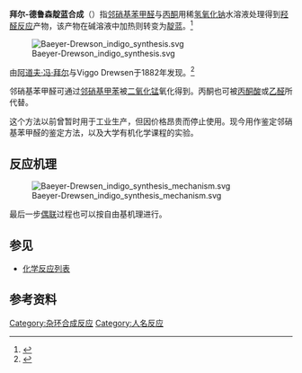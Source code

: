 '''拜尔-德鲁森靛蓝合成'''（{{lang-de|Baeyer-Drewsen-Reaktion}}）指[[邻硝基苯甲醛|邻硝基苯甲醛]]与[[丙酮|丙酮]]用稀[[氢氧化钠|氢氧化钠]]水溶液处理得到[[羟醛反应|羟醛反应]]产物，该产物在碱溶液中加热则转变为[[靛蓝|靛蓝]]。<ref>{{cite journal en
 | title =  Indigo - 100 Jahre industrielle Synthese
 | author = Helmut Schmidt
 | journal = [[Chemie_in_unserer_Zeit|Chemie in unserer Zeit]] 
 | volume = 31 
 | issue = 3
 | pages = 121–128
 | year = 1997 
 | url =
 | doi = 10.1002/ciuz.19970310304 }}</ref>

[[File:Baeyer-Drewson_indigo_synthesis.svg|center]]

由[[阿道夫·冯·拜尔|阿道夫·冯·拜尔]]与Viggo Drewsen于1882年发现。<ref>{{cite journal en
 | title =  Darstellung von Indigblau aus Orthonitrobenzaldehyd 
 | author = [[阿道夫·冯·拜尔|Adolf Baeyer]], Viggo Drewsen  
 | journal = [[Berichte_der_deutschen_chemischen_Gesellschaft|Berichte der deutschen chemischen Gesellschaft]] 
 | volume = 15 
 | issue = 2
 | pages = 2856–2864 
 | year = 1882 
 | url =
 | doi = 10.1002/cber.188201502274   }}</ref>

邻硝基苯甲醛可通过[[邻硝基甲苯|邻硝基甲苯]]被[[二氧化锰|二氧化锰]]氧化得到。丙酮也可被[[丙酮酸|丙酮酸]]或[[乙醛|乙醛]]所代替。

这个方法以前曾暂时用于工业生产，但因价格昂贵而停止使用。现今用作鉴定邻硝基苯甲醛的鉴定方法，以及大学有机化学课程的实验。

== 反应机理 ==
[[File:Baeyer-Drewsen_indigo_synthesis_mechanism.svg|center]]

最后一步[[偶联|偶联]]过程也可以按自由基机理进行。

== 参见 ==
*[[化学反应列表|化学反应列表]]

== 参考资料 ==
{{reflist}}

[[Category:杂环合成反应|Category:杂环合成反应]]
[[Category:人名反应|Category:人名反应]]